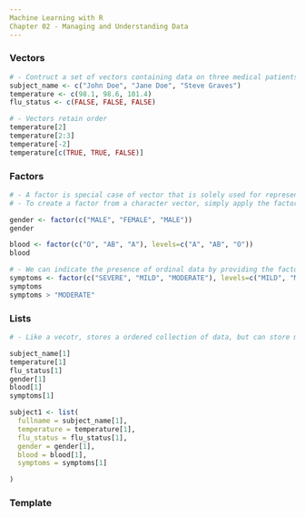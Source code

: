 ```yaml
---
Machine Learning with R
Chapter 02 - Managing and Understanding Data
---
```


### Vectors

```r
# - Contruct a set of vectors containing data on three medical patients
subject_name <- c("John Doe", "Jane Doe", "Steve Graves")
temperature <- c(98.1, 98.6, 101.4)
flu_status <- c(FALSE, FALSE, FALSE)

# - Vectors retain order
temperature[2]
temperature[2:3]
temperature[-2]
temperature[c(TRUE, TRUE, FALSE)]
```

### Factors
 
```r
# - A factor is special case of vector that is solely used for representing categorical or ordinal variables.
# - To create a factor from a character vector, simply apply the factor() function.

gender <- factor(c("MALE", "FEMALE", "MALE"))
gender

blood <- factor(c("O", "AB", "A"), levels=c("A", "AB", "O"))
blood

# - We can indicate the presence of ordinal data by providing the factor's levels in the disired order
symptoms <- factor(c("SEVERE", "MILD", "MODERATE"), levels=c("MILD", "MODERATE", "SEVERE"), ordered=TRUE)
symptoms
symptoms > "MODERATE"
```

### Lists

```r
# - Like a vecotr, stores a ordered collection of data, but can store mixed formats.

subject_name[1]
temperature[1]
flu_status[1]
gender[1]
blood[1]
symptoms[1]

subject1 <- list(
  fullname = subject_name[1],
  temperature = temperature[1],
  flu_status = flu_status[1],
  gender = gender[1],
  blood = blood[1],
  symptoms = symptoms[1]

)
```


### Template

```r
```


